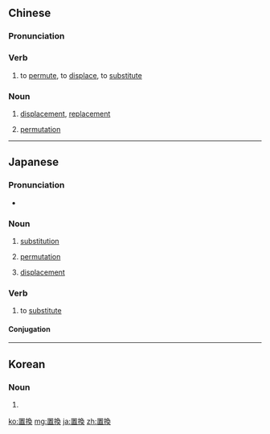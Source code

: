 {{also|置换}}
==Chinese==
{{zh-forms|s=置换}}

===Pronunciation===
{{zh-pron
|m=zhìhuàn
|c=zi3 wun6
|cat=v,n
}}

===Verb===
{{zh-verb}}

# to [[permute]], to [[displace]], to [[substitute]]

===Noun===
{{zh-noun}}

# [[displacement]], [[replacement]]
# {{lb|zh|math}} [[permutation]]

----

==Japanese==
{{ja-kanjitab|ち|かん|yomi=on}}

===Pronunciation===
* {{ja-pron|ちかん|yomi=o}}

===Noun===
{{ja-noun|ちかん}}

# [[substitution]]
# {{lb|ja|math|sort=ちかん}} [[permutation]]
# {{lb|ja|math|sort=ちかん}} [[displacement]]

===Verb===
{{ja-verb-suru|tr=trans|ちかん}}

# to [[substitute]]

====Conjugation====
{{ja-suru|ちかん}}
----
==Korean==
{{ko-hanjatab}}

===Noun===
{{ko-noun|hj|hangeul=치환}}

# {{hanja form of|치환}}

[[ko:置換]]
[[mg:置換]]
[[ja:置換]]
[[zh:置換]]